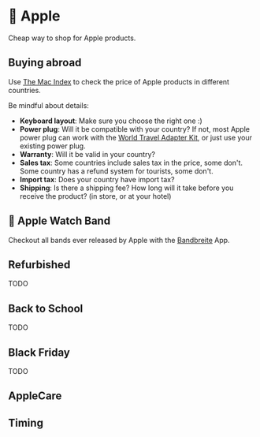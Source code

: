 #  Apple

Cheap way to shop for Apple products.

## Buying abroad

Use [The Mac Index](https://themacindex.com/) to check the price of Apple products in different countries.

Be mindful about details:

- **Keyboard layout**: Make sure you choose the right one :)
- **Power plug**: Will it be compatible with your country? If not, most Apple power plug can work with the [World Travel Adapter Kit](https://www.apple.com/shop/product/MD837AM/A/apple-world-travel-adapter-kit), or just use your existing power plug.
- **Warranty**: Will it be valid in your country?
- **Sales tax**: Some countries include sales tax in the price, some don't. Some country has a refund system for tourists, some don't.
- **Import tax**: Does your country have import tax?
- **Shipping**: Is there a shipping fee? How long will it take before you receive the product? (in store, or at your hotel)

##  Apple Watch Band

Checkout all bands ever released by Apple with the [Bandbreite](https://apps.apple.com/app/id1528561380) App.

## Refurbished

TODO

## Back to School

TODO

## Black Friday

TODO

## AppleCare

## Timing
